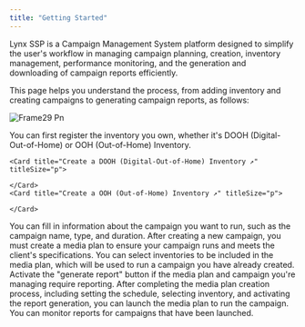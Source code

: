 ```yaml
---
title: "Getting Started"
---
```


Lynx SSP is a Campaign Management System platform designed to simplify the user's workflow in managing campaign planning, creation, inventory management, performance monitoring, and the generation and downloading of campaign reports efficiently.

This page helps you understand the process, from adding inventory and creating campaigns to generating campaign reports, as follows:

![Frame29 Pn](/images/Frame29.png)

<Steps>
  <Step title="Create Inventory on the Lynx SSP Platform" titleSize="p">
    You can first register the inventory you own, whether it's DOOH (Digital-Out-of-Home) or OOH (Out-of-Home) Inventory.

    <Card title="Create a DOOH (Digital-Out-of-Home) Inventory ↗" titleSize="p">
      
    </Card>
    <Card title="Create a OOH (Out-of-Home) Inventory ↗" titleSize="p">
      
    </Card>
  </Step>
  <Step title="Create Campaign">
    You can fill in information about the campaign you want to run, such as the campaign name, type, and duration.
  </Step>
  <Step title="Create Media Plan">
    After creating a new campaign, you must create a media plan to ensure your campaign runs and meets the client's specifications.
  </Step>
  <Step title="Select Inventory for Media Plan">
    You can select inventories to be included in the media plan, which will be used to run a campaign you have already created.
  </Step>
  <Step title="Generate Report">
    Activate the "generate report" button if the media plan and campaign you're managing require reporting.
  </Step>
  <Step title="Launch Media Plan">
    After completing the media plan creation process, including setting the schedule, selecting inventory, and activating the report generation, you can launch the media plan to run the campaign.
  </Step>
  <Step title="Monitoring Campaign Report">
    You can monitor reports for campaigns that have been launched.
    <Card title="Download Campaign Report ↗" iconType="regular">
   </Card>
   <Card title="Share Campaign Report ↗">
   </Card>
   <Card title="Access Campaign Report ↗">
   </Card>
  </Step>
</Steps>
   